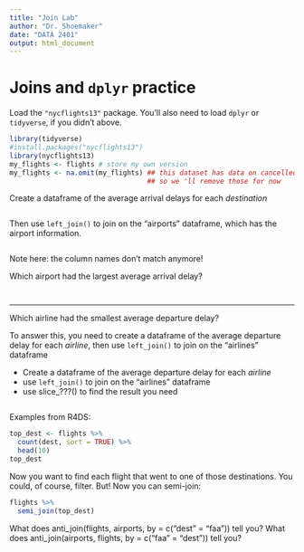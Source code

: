 ```yaml
---
title: "Join Lab"
author: "Dr. Shoemaker"
date: "DATA 2401"
output: html_document
---
```



# Joins and `dplyr` practice

Load the `"nycflights13"` package.  You'll also need to load `dplyr` or `tidyverse`, if you didn't above.

```r
library(tidyverse)
#install.packages("nycflights13")
library(nycflights13)
my_flights <- flights # store my own version
my_flights <- na.omit(my_flights) ## this dataset has data on cancelled flights too, 
                                  ## so we 'll remove those for now

```


Create a dataframe of the average arrival delays for each _destination_

```r

```

Then use `left_join()` to join on the "airports" dataframe, which has the airport information.

```r

```


Note here: the column names don't match anymore! 

Which airport had the largest average arrival delay?

```r

```

```r


```


---

Which airline had the smallest average departure delay?

To answer this, you need to create a dataframe of the average departure delay for each _airline_, then use `left_join()` to join on the "airlines" dataframe

 - Create a dataframe of the average departure delay for each _airline_
 - use `left_join()` to join on the "airlines" dataframe
 - use slice_???() to find the result you need




```r



```


Examples from R4DS:    

```r

top_dest <- flights %>%
  count(dest, sort = TRUE) %>%
  head(10)
top_dest

```

Now you want to find each flight that went to one of those destinations. You could, of course, filter. But! Now you can semi-join: 

```r
flights %>% 
  semi_join(top_dest)
```


What does anti_join(flights, airports, by = c("dest" = "faa")) tell you? What does anti_join(airports, flights, by = c("faa" = "dest")) tell you?

